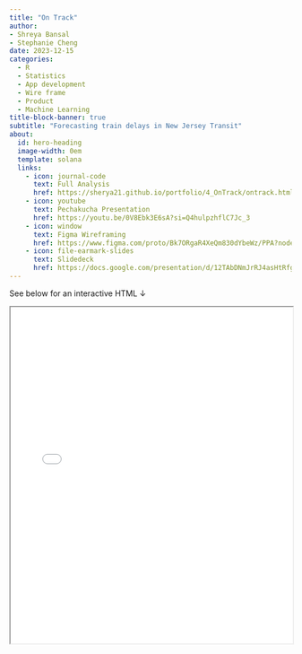 ```yaml
---
title: "On Track"
author:
- Shreya Bansal
- Stephanie Cheng
date: 2023-12-15
categories:
  - R
  - Statistics
  - App development
  - Wire frame
  - Product
  - Machine Learning
title-block-banner: true
subtitle: "Forecasting train delays in New Jersey Transit"
about:
  id: hero-heading
  image-width: 0em
  template: solana
  links:
    - icon: journal-code
      text: Full Analysis
      href: https://sherya21.github.io/portfolio/4_OnTrack/ontrack.html  
    - icon: youtube
      text: Pechakucha Presentation
      href: https://youtu.be/0V8Ebk3E6sA?si=Q4hulpzhflC7Jc_3
    - icon: window
      text: Figma Wireframing
      href: https://www.figma.com/proto/Bk7ORgaR4XeQm830dYbeWz/PPA?node-id=13-457&source=email_invite&mode=design&t=Zw661lbDtbzhUPqT-1
    - icon: file-earmark-slides
      text: Slidedeck
      href: https://docs.google.com/presentation/d/12TAbDNmJrRJ4asHtRfg1bzuZPKZeka38F76zeve-3Z8/edit?usp=sharing
---
```


See below for an interactive HTML &darr;

:::{.column-screen-inset}

<iframe src="ontrack.html" width="100%" height="600px"></iframe>
:::